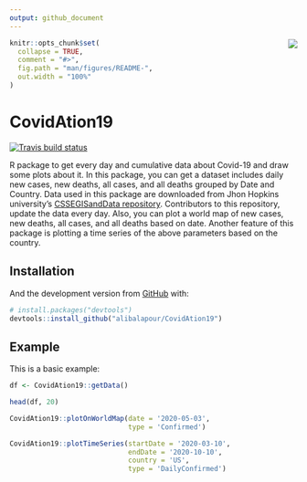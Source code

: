 ```yaml
---
output: github_document
---
```


<!-- README.md is generated from README.Rmd. Please edit that file -->

<img src="man/figures/logo.png" align="right" />

```r
knitr::opts_chunk$set(
  collapse = TRUE,
  comment = "#>",
  fig.path = "man/figures/README-",
  out.width = "100%"
)

```

# CovidAtion19

<!-- badges: start -->
[![Travis build status](https://travis-ci.com/alibalapour/CovidAtion19.svg?branch=master)](https://travis-ci.com/alibalapour/CovidAtion19)
<!-- badges: end -->

R package to get every day and cumulative data about Covid-19 and draw some plots about it. In this package, you can get a dataset includes daily new cases, new deaths, all cases, and all deaths grouped by Date and Country. Data used in this package are downloaded from Jhon Hopkins university's 
[CSSEGISandData repository](https://github.com/CSSEGISandData/COVID-19). Contributors to this repository, update the data every day.
Also, you can plot a world map of new cases, new deaths, all cases, and all deaths based on date.
Another feature of this package is plotting a time series of the above parameters based on the country. 

## Installation

And the development version from [GitHub](https://github.com/) with:

``` r
# install.packages("devtools")
devtools::install_github("alibalapour/CovidAtion19")
```

## Example

This is a basic example:

```r
df <- CovidAtion19::getData()
```

```r
head(df, 20)
```

```r
CovidAtion19::plotOnWorldMap(date = '2020-05-03',
                             type = 'Confirmed')
```

```r
CovidAtion19::plotTimeSeries(startDate = '2020-03-10',
                             endDate = '2020-10-10',
                             country = 'US',
                             type = 'DailyConfirmed')
```
